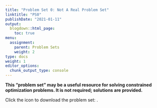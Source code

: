 ```yaml
---
title: "Problem Set 0: Not A Real Problem Set"
linktitle: "PS0"
publishDate: "2021-01-11"
output:
  blogdown::html_page:
    toc: true
menu:
  assignment:
    parent: Problem Sets
    weight: 2
type: docs
weight: 1
editor_options:
  chunk_output_type: console
---
```



:::fyi
**This "problem set" may be a useful resource for solving constrained optimization problems. It is not required; solutions are provided.**

Click the icon to download the problem set: [<i class="fas fa-file-download"></i>](/ps/PS0.pdf).

:::
